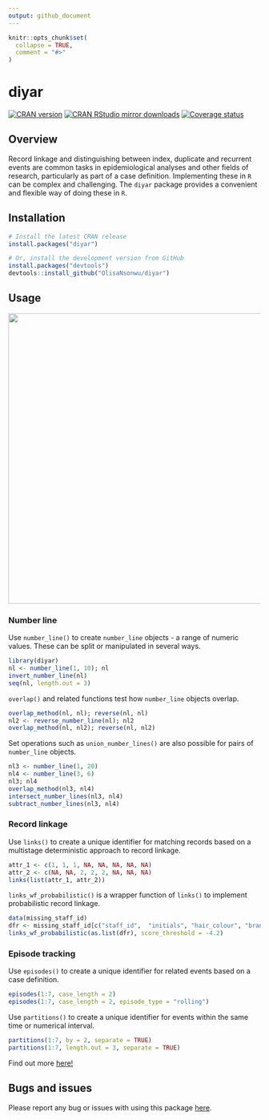 ```yaml
---
output: github_document
---
```


```r
knitr::opts_chunk$set(
  collapse = TRUE,
  comment = "#>"
)
```

# diyar
[![CRAN version](http://www.r-pkg.org/badges/version/diyar)](https://cran.r-project.org/package=diyar)
[![CRAN RStudio mirror downloads](https://cranlogs.r-pkg.org/badges/diyar)](https://www.r-pkg.org/pkg/diyar)
[![Coverage status](https://codecov.io/gh/OlisaNsonwu/diyar/branch/master/graph/badge.svg)](https://codecov.io/github/OlisaNsonwu/diyar?branch=master)
<!-- [![Travis build status](https://travis-ci.org/OlisaNsonwu/diyar.svg?branch=master)](https://travis-ci.org/OlisaNsonwu/diyar) -->

## Overview
Record linkage and distinguishing between index, duplicate and recurrent events are common tasks in epidemiological analyses and other fields of research, particularly as part of a case definition. Implementing these in `R` can be complex and challenging. The `diyar` package provides a convenient and flexible way of doing these in `R`.

## Installation
```r
# Install the latest CRAN release 
install.packages("diyar")

# Or, install the development version from GitHub
install.packages("devtools")
devtools::install_github("OlisaNsonwu/diyar")
```

## Usage

<img src = "fig_r1_light.png" width = "1000" height="580">

### Number line
Use `number_line()` to create `number_line` objects - a range of numeric values. These can be split or manipulated in several ways. 

```r
library(diyar)
nl <- number_line(1, 10); nl
invert_number_line(nl)
seq(nl, length.out = 3)
```

`overlap()` and related functions test how `number_line` objects overlap.
```r
overlap_method(nl, nl); reverse(nl, nl)
nl2 <- reverse_number_line(nl); nl2
overlap_method(nl, nl2); reverse(nl, nl2)
```  
Set operations such as `union_number_lines()` are also possible for pairs of `number_line` objects. 
```r
nl3 <- number_line(1, 20)
nl4 <- number_line(3, 6)
nl3; nl4
overlap_method(nl3, nl4)
intersect_number_lines(nl3, nl4)
subtract_number_lines(nl3, nl4)
```  
### Record linkage
Use `links()` to create a unique identifier for matching records based on a multistage deterministic approach to record linkage.
```r
attr_1 <- c(1, 1, 1, NA, NA, NA, NA, NA)
attr_2 <- c(NA, NA, 2, 2, 2, NA, NA, NA)
links(list(attr_1, attr_2))
```  
`links_wf_probabilistic()` is a wrapper function of `links()` to implement probabilistic record linkage.
```r
data(missing_staff_id)
dfr <- missing_staff_id[c("staff_id",  "initials", "hair_colour", "branch_office")]
links_wf_probabilistic(as.list(dfr), score_threshold = -4.2)
``` 

### Episode tracking
Use `episodes()` to create a unique identifier for related events based on a case definition.
```r
episodes(1:7, case_length = 2)
episodes(1:7, case_length = 2, episode_type = "rolling")
``` 

Use `partitions()` to create a unique identifier for events within the same time or numerical interval.
```r
partitions(1:7, by = 2, separate = TRUE)
partitions(1:7, length.out = 3, separate = TRUE)
``` 

Find out more [here!](https://olisansonwu.github.io/diyar/index.html)

## Bugs and issues
Please report any bug or issues with using this package [here](https://github.com/OlisaNsonwu/diyar/issues).
